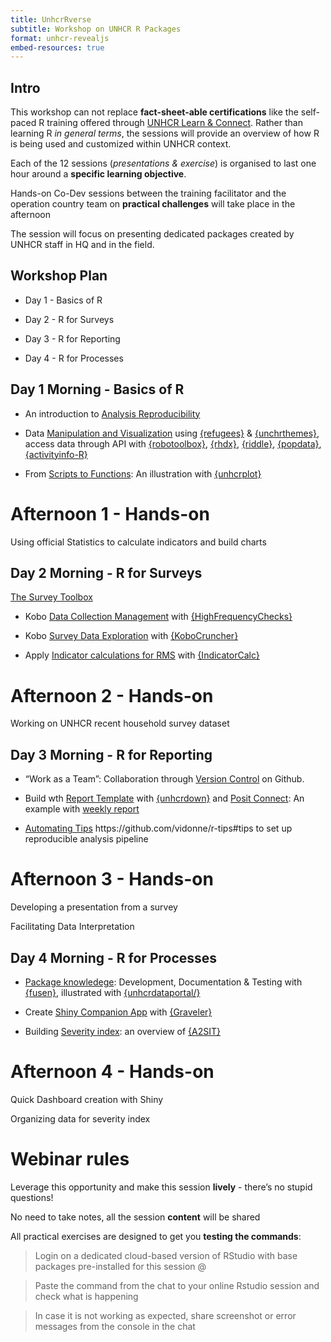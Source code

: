 ```yaml
---
title: UnhcrRverse
subtitle: Workshop on UNHCR R Packages
format: unhcr-revealjs
embed-resources: true
---
```


## Intro

This workshop can not replace __fact-sheet-able certifications__ like the self-paced R training offered through [UNHCR Learn & Connect](https://unhcr.csod.com/ui/lms-learner-playlist/PlaylistDetails?playlistId=e90e2279-e3a4-4ef2-8b74-757f91d224b2). Rather than learning R _in general terms_, the sessions will provide an overview of how R is being used and customized within UNHCR context. 

Each of the 12 sessions (_presentations & exercise_) is organised to last one hour around a __specific learning objective__.

Hands-on Co-Dev sessions between the training facilitator and the operation country team on __practical challenges__ will take place in the afternoon


::: {.notes}
The session will focus on presenting dedicated packages created by UNHCR staff in HQ and in the field.
:::


## Workshop Plan


- Day 1 - Basics of R

- Day 2 - R for Surveys

- Day 3 - R for Reporting

- Day 4 - R for Processes


## Day 1 Morning - Basics of R

 - An introduction to [Analysis Reproducibility](01.Reproducibility)

 - Data [Manipulation and Visualization](02.Tidyverse.html) using [{refugees}](https://populationstatistics.github.io/refugees/) & [{unchrthemes}](https://unhcr-dataviz.github.io/unhcrthemes/), access data through API with [{robotoolbox}](https://dickoa.gitlab.io/robotoolbox/), [{rhdx}](http://dickoa.gitlab.io/rhdx/), [{riddle}](https://edouard-legoupil.github.io/riddle/), [{popdata}](https://edouard-legoupil.github.io/popdata/), [{activityinfo-R}](https://www.activityinfo.org/support/docs/R/)
 
 - From [Scripts to Functions](03.Functions.html): An illustration with [{unhcrplot}](https://edouard-legoupil.github.io/unhcrdatapackage/)
 

# Afternoon 1 - Hands-on {.slide-blue}

Using official Statistics to calculate indicators and build charts
 

## Day 2  Morning - R for Surveys

[The Survey Toolbox](04.SurveyToolbox.html)

 - Kobo [Data Collection Management](https://edouard-legoupil.github.io/HighFrequencyChecks/tutorial/index.html) with [{HighFrequencyChecks}](https://edouard-legoupil.github.io/HighFrequencyChecks/) 
 
 - Kobo [Survey Data Exploration](file:///home/edouard/R-projects/UNHCR_package/kobocruncher/docs/tutorial/00-Intro.html#1) with [{KoboCruncher}](05.KoboCruncher.html)
 
 - Apply [Indicator calculations for RMS](https://edouard-legoupil.github.io/IndicatorCalc/tutorial/index.html) with [{IndicatorCalc}](https://unhcr-americas.github.io/IndicatorCalc/)
 

# Afternoon 2 - Hands-on {.slide-blue}

Working on UNHCR recent household survey dataset 
 
 
## Day 3 Morning -  R for Reporting
 
 - "Work as a Team": Collaboration through [Version Control](07.VersionControl.html) on Github. 
 
 - Build wth [Report Template](08.Template_Report.html) with [{unhcrdown}](https://unhcr-dataviz.github.io/unhcrdown/) and [Posit Connect](http://rstudio.unhcr.org): An example with [weekly report](https://github.com/unhcr-americas/weekly-report) 
 
 - [Automating Tips](09.Automate_generation.html) https://github.com/vidonne/r-tips#tips to set up reproducible analysis pipeline
 
 

# Afternoon 3 - Hands-on {.slide-blue}

Developing a presentation from a survey

Facilitating Data Interpretation


## Day 4 Morning -  R for Processes 
 
 - [Package knowledege](10.Package_Knowledge.html): Development, Documentation & Testing with [{fusen}](https://thinkr-open.github.io/fusen), illustrated with [{unhcrdataportal/}](https://edouard-legoupil.github.io/unhcrdataportal/)
 
 - Create [Shiny Companion App](11.Simplify_with_companionApp.html) with [{Graveler}](https://edouard-legoupil.github.io/graveler/) 
 
 - Building [Severity index](https://rstudio.unhcr.org/SeverityIndex/): an overview of [{A2SIT}](https://rstudio.unhcr.org/SeverityIndex/)
 
  

# Afternoon 4 - Hands-on {.slide-blue}

Quick Dashboard creation with Shiny

Organizing data for severity index



# Webinar rules

<i class="fa fa-spinner fa-spin fa-fw fa-2x"></i> Leverage this opportunity and make this session __lively__ - there's no stupid questions!

 

<i class="fa fa-pencil  fa-fw fa-2x"></i> No need to take notes, all the session __content__ will be shared 

<i class="fa fa-cog fa-fw fa-2x"></i> All practical exercises are designed to get you __testing the commands__:

::: {.notes}
> Login on a dedicated cloud-based version of RStudio with base packages pre-installed for this session @ 
    
> Paste the command from the chat to your online Rstudio session and check what is happening
    
> In case it is not working as expected, share screenshot or error messages from the console in the chat
::: 


